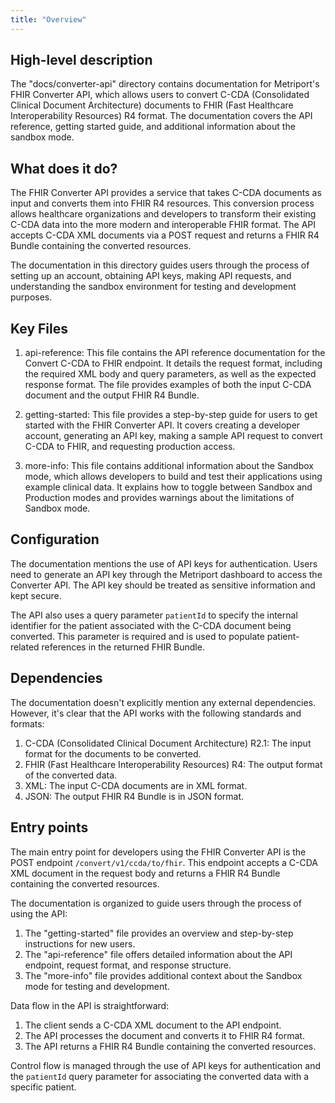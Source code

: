 ```yaml
---
title: "Overview"
---
```


## High-level description

The "docs/converter-api" directory contains documentation for Metriport's FHIR Converter API, which allows users to convert C-CDA (Consolidated Clinical Document Architecture) documents to FHIR (Fast Healthcare Interoperability Resources) R4 format. The documentation covers the API reference, getting started guide, and additional information about the sandbox mode.

## What does it do?

The FHIR Converter API provides a service that takes C-CDA documents as input and converts them into FHIR R4 resources. This conversion process allows healthcare organizations and developers to transform their existing C-CDA data into the more modern and interoperable FHIR format. The API accepts C-CDA XML documents via a POST request and returns a FHIR R4 Bundle containing the converted resources.

The documentation in this directory guides users through the process of setting up an account, obtaining API keys, making API requests, and understanding the sandbox environment for testing and development purposes.

## Key Files

1. api-reference:
   This file contains the API reference documentation for the Convert C-CDA to FHIR endpoint. It details the request format, including the required XML body and query parameters, as well as the expected response format. The file provides examples of both the input C-CDA document and the output FHIR R4 Bundle.

2. getting-started:
   This file provides a step-by-step guide for users to get started with the FHIR Converter API. It covers creating a developer account, generating an API key, making a sample API request to convert C-CDA to FHIR, and requesting production access.

3. more-info:
   This file contains additional information about the Sandbox mode, which allows developers to build and test their applications using example clinical data. It explains how to toggle between Sandbox and Production modes and provides warnings about the limitations of Sandbox mode.

## Configuration

The documentation mentions the use of API keys for authentication. Users need to generate an API key through the Metriport dashboard to access the Converter API. The API key should be treated as sensitive information and kept secure.

The API also uses a query parameter `patientId` to specify the internal identifier for the patient associated with the C-CDA document being converted. This parameter is required and is used to populate patient-related references in the returned FHIR Bundle.

## Dependencies

The documentation doesn't explicitly mention any external dependencies. However, it's clear that the API works with the following standards and formats:

1. C-CDA (Consolidated Clinical Document Architecture) R2.1: The input format for the documents to be converted.
2. FHIR (Fast Healthcare Interoperability Resources) R4: The output format of the converted data.
3. XML: The input C-CDA documents are in XML format.
4. JSON: The output FHIR R4 Bundle is in JSON format.

## Entry points

The main entry point for developers using the FHIR Converter API is the POST endpoint `/convert/v1/ccda/to/fhir`. This endpoint accepts a C-CDA XML document in the request body and returns a FHIR R4 Bundle containing the converted resources.

The documentation is organized to guide users through the process of using the API:

1. The "getting-started" file provides an overview and step-by-step instructions for new users.
2. The "api-reference" file offers detailed information about the API endpoint, request format, and response structure.
3. The "more-info" file provides additional context about the Sandbox mode for testing and development.

Data flow in the API is straightforward:
1. The client sends a C-CDA XML document to the API endpoint.
2. The API processes the document and converts it to FHIR R4 format.
3. The API returns a FHIR R4 Bundle containing the converted resources.

Control flow is managed through the use of API keys for authentication and the `patientId` query parameter for associating the converted data with a specific patient.
